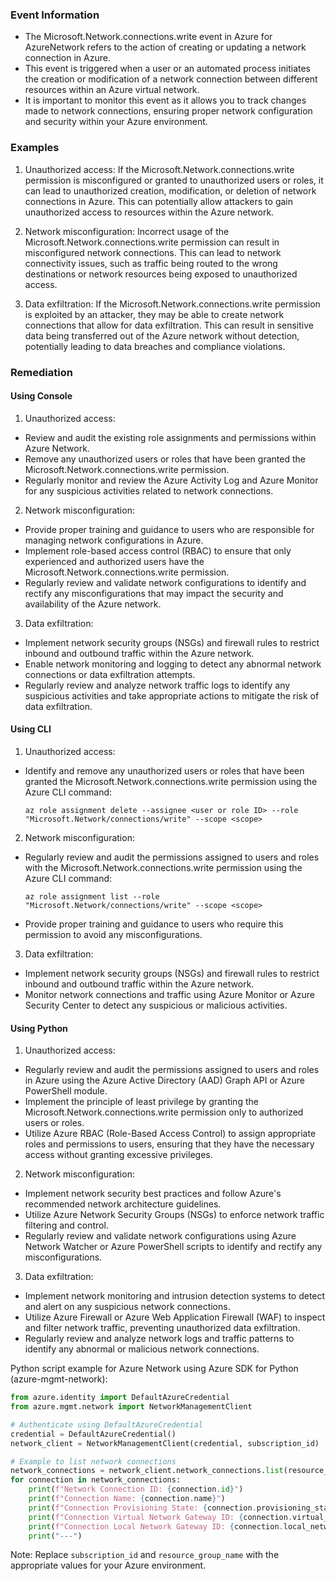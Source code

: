 
### Event Information

- The Microsoft.Network.connections.write event in Azure for AzureNetwork refers to the action of creating or updating a network connection in Azure.
- This event is triggered when a user or an automated process initiates the creation or modification of a network connection between different resources within an Azure virtual network.
- It is important to monitor this event as it allows you to track changes made to network connections, ensuring proper network configuration and security within your Azure environment.


### Examples

1. Unauthorized access: If the Microsoft.Network.connections.write permission is misconfigured or granted to unauthorized users or roles, it can lead to unauthorized creation, modification, or deletion of network connections in Azure. This can potentially allow attackers to gain unauthorized access to resources within the Azure network.

2. Network misconfiguration: Incorrect usage of the Microsoft.Network.connections.write permission can result in misconfigured network connections. This can lead to network connectivity issues, such as traffic being routed to the wrong destinations or network resources being exposed to unauthorized access.

3. Data exfiltration: If the Microsoft.Network.connections.write permission is exploited by an attacker, they may be able to create network connections that allow for data exfiltration. This can result in sensitive data being transferred out of the Azure network without detection, potentially leading to data breaches and compliance violations.

### Remediation

#### Using Console

1. Unauthorized access:
- Review and audit the existing role assignments and permissions within Azure Network.
- Remove any unauthorized users or roles that have been granted the Microsoft.Network.connections.write permission.
- Regularly monitor and review the Azure Activity Log and Azure Monitor for any suspicious activities related to network connections.

2. Network misconfiguration:
- Provide proper training and guidance to users who are responsible for managing network configurations in Azure.
- Implement role-based access control (RBAC) to ensure that only experienced and authorized users have the Microsoft.Network.connections.write permission.
- Regularly review and validate network configurations to identify and rectify any misconfigurations that may impact the security and availability of the Azure network.

3. Data exfiltration:
- Implement network security groups (NSGs) and firewall rules to restrict inbound and outbound traffic within the Azure network.
- Enable network monitoring and logging to detect any abnormal network connections or data exfiltration attempts.
- Regularly review and analyze network traffic logs to identify any suspicious activities and take appropriate actions to mitigate the risk of data exfiltration.

#### Using CLI

1. Unauthorized access:
- Identify and remove any unauthorized users or roles that have been granted the Microsoft.Network.connections.write permission using the Azure CLI command:
  ```
  az role assignment delete --assignee <user or role ID> --role "Microsoft.Network/connections/write" --scope <scope>
  ```

2. Network misconfiguration:
- Regularly review and audit the permissions assigned to users and roles with the Microsoft.Network.connections.write permission using the Azure CLI command:
  ```
  az role assignment list --role "Microsoft.Network/connections/write" --scope <scope>
  ```
- Provide proper training and guidance to users who require this permission to avoid any misconfigurations.

3. Data exfiltration:
- Implement network security groups (NSGs) and firewall rules to restrict inbound and outbound traffic within the Azure network.
- Monitor network connections and traffic using Azure Monitor or Azure Security Center to detect any suspicious or malicious activities.

#### Using Python

1. Unauthorized access:
- Regularly review and audit the permissions assigned to users and roles in Azure using the Azure Active Directory (AAD) Graph API or Azure PowerShell module.
- Implement the principle of least privilege by granting the Microsoft.Network.connections.write permission only to authorized users or roles.
- Utilize Azure RBAC (Role-Based Access Control) to assign appropriate roles and permissions to users, ensuring that they have the necessary access without granting excessive privileges.

2. Network misconfiguration:
- Implement network security best practices and follow Azure's recommended network architecture guidelines.
- Utilize Azure Network Security Groups (NSGs) to enforce network traffic filtering and control.
- Regularly review and validate network configurations using Azure Network Watcher or Azure PowerShell scripts to identify and rectify any misconfigurations.

3. Data exfiltration:
- Implement network monitoring and intrusion detection systems to detect and alert on any suspicious network connections.
- Utilize Azure Firewall or Azure Web Application Firewall (WAF) to inspect and filter network traffic, preventing unauthorized data exfiltration.
- Regularly review and analyze network logs and traffic patterns to identify any abnormal or malicious network connections.

Python script example for Azure Network using Azure SDK for Python (azure-mgmt-network):
```python
from azure.identity import DefaultAzureCredential
from azure.mgmt.network import NetworkManagementClient

# Authenticate using DefaultAzureCredential
credential = DefaultAzureCredential()
network_client = NetworkManagementClient(credential, subscription_id)

# Example to list network connections
network_connections = network_client.network_connections.list(resource_group_name)
for connection in network_connections:
    print(f"Network Connection ID: {connection.id}")
    print(f"Connection Name: {connection.name}")
    print(f"Connection Provisioning State: {connection.provisioning_state}")
    print(f"Connection Virtual Network Gateway ID: {connection.virtual_network_gateway1.id}")
    print(f"Connection Local Network Gateway ID: {connection.local_network_gateway2.id}")
    print("---")
```
Note: Replace `subscription_id` and `resource_group_name` with the appropriate values for your Azure environment.

